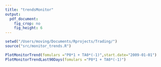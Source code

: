 ```yaml
---
title: "trendsMonitor"
output: 
  pdf_document: 
    fig_crop: no
    fig_height: 6
---
```


```r
setwd("/Users/moving/Documents/Rprojects/Trading/")
source("src/monitor_trends.R")

PlotMonitorTrend(fomulars ="P0*1 + TA0*(-1)",start.date="2009-01-01")
PlotMonitorTrendLast90Days(fomulars ="P0*1 + TA0*(-1)")


```


